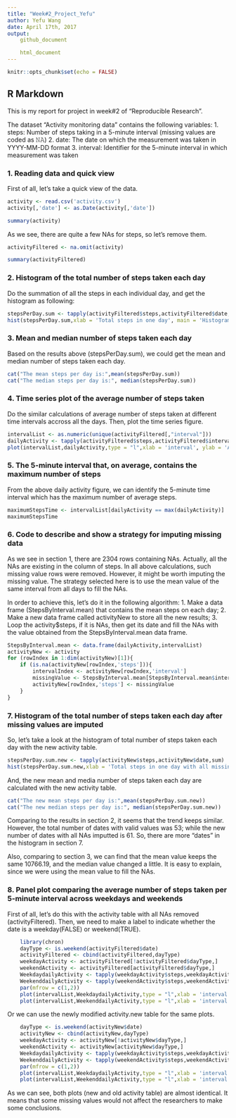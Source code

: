 ```yaml
---
title: "Week#2_Project_Yefu"
author: Yefu Wang
date: April 17th, 2017
output:
    github_document

    html_document
---
```


```r
knitr::opts_chunk$set(echo = FALSE)
```

## R Markdown

This is my report for project in week#2 of "Reproducible Research". 

The dataset "Activity monitoring data" contains the following variables:
1. steps: Number of steps taking in a 5-minute interval (missing values are coded as 𝙽𝙰)
2. date: The date on which the measurement was taken in YYYY-MM-DD format
3. interval: Identifier for the 5-minute interval in which measurement was taken

### 1. Reading data and quick view
First of all, let's take a quick view of the data. 

```r
activity <- read.csv('activity.csv')
activity[,'date'] <- as.Date(activity[,'date'])
```

```r
summary(activity)
```
As we see, there are quite a few NAs for steps, so let's remove them. 
```r
activityFiltered <- na.omit(activity)
```
```r
summary(activityFiltered)
```

### 2. Histogram of the total number of steps taken each day
Do the summation of all the steps in each individual day, and get the histogram as following:
```r
stepsPerDay.sum <- tapply(activityFiltered$steps,activityFiltered$date,sum)
hist(stepsPerDay.sum,xlab = 'Total steps in one day', main = 'Histogram of totals steps in one day')
```

### 3. Mean and median number of steps taken each day
Based on the results above (stepsPerDay.sum), we could get the mean and median number of steps taken each day. 
```r
cat("The mean steps per day is:",mean(stepsPerDay.sum))
cat("The median steps per day is:", median(stepsPerDay.sum))
```

### 4. Time series plot of the average number of steps taken
Do the similar calculations of average number of steps taken at different time intervals accross all the days.
Then, plot the time series figure. 
```r
intervalList <- as.numeric(unique(activityFiltered[,"interval"]))
dailyActivity <- tapply(activityFiltered$steps,activityFiltered$interval,mean)
plot(intervalList,dailyActivity,type = "l",xlab = 'interval', ylab = 'Average steps', main = 'Daily Activity_Steps')
```

### 5. The 5-minute interval that, on average, contains the maximum number of steps
From the above daily activity figure, we can identify the 5-minute time interval which has the maximum number of average steps.
```r
maximumStepsTime <- intervalList[dailyActivity == max(dailyActivity)]
maximumStepsTime
```

### 6. Code to describe and show a strategy for imputing missing data
As we see in section 1, there are 2304 rows containing NAs. Actually, all the NAs are existing in the column of steps. 
In all above calculations, such missing value rows were removed.
However, it might be worth imputing the missing value. 
The strategy selected here is to use the mean value of the same interval from all days to fill the NAs. 

In order to achieve this, let's do it in the following algorithm:
1. Make a data frame (StepsByInterval.mean) that contains the mean steps on each day;
2. Make a new data frame called activityNew to store all the new results;
3. Loop the activity$steps, if it is NAs, then get its date and fill the NAs with the value obtained from the StepsByInterval.mean data frame. 

```r
StepsByInterval.mean <- data.frame(dailyActivity,intervalList)
activityNew <- activity
for (rowIndex in 1:dim(activityNew)[1]){
    if (is.na(activityNew[rowIndex,'steps'])){
        intervalIndex <- activityNew[rowIndex,'interval']
        missingValue <- StepsByInterval.mean[StepsByInterval.mean$intervalList == intervalIndex,'dailyActivity']
        activityNew[rowIndex,'steps'] <- missingValue
    }
}
```

### 7. Histogram of the total number of steps taken each day after missing values are imputed
So, let's take a look at the histogram of total number of steps taken each day with the new activity table.
```r
stepsPerDay.sum.new <- tapply(activityNew$steps,activityNew$date,sum)
hist(stepsPerDay.sum.new,xlab = 'Total steps in one day with all missing values imputed', main = 'New histogram of totals steps in one day with all missing values imputed')
```

And, the new mean and media number of steps taken each day are calculated with the new activity table.
```r
cat("The new mean steps per day is:",mean(stepsPerDay.sum.new))
cat("The new median steps per day is:", median(stepsPerDay.sum.new))
```

Comparing to the results in section 2, it seems that the trend keeps similar. However, the total number of dates with valid values was 53; while the new number of dates with all NAs imputted is 61. So, there are more "dates" in the histogram in section 7. 

Also, comparing to section 3, we can find that the mean value keeps the same 10766.19, and the median value changed a little. It is easy to explain, since we were using the mean value to fill the NAs. 

### 8. Panel plot comparing the average number of steps taken per 5-minute interval across weekdays and weekends
First of all, let's do this with the activity table with all NAs removed (activityFiltered).
Then, we need to make a label to indicate whether the date is a weekday(FALSE) or weekend(TRUE).

```r
    library(chron)
    dayType <- is.weekend(activityFiltered$date)
    activityFiltered <- cbind(activityFiltered,dayType)
    weekdayActivity <- activityFiltered[!activityFiltered$dayType,]
    weekendActivity <- activityFiltered[activityFiltered$dayType,]
    WeekdaydailyActivity <- tapply(weekdayActivity$steps,weekdayActivity$interval,mean)
    WeekenddailyActivity <- tapply(weekendActivity$steps,weekendActivity$interval,mean)
    par(mfrow = c(1,2))
    plot(intervalList,WeekdaydailyActivity,type = "l",xlab = 'interval', ylab = 'Average steps', main = 'Weekday Daily Activity_Steps')
    plot(intervalList,WeekenddailyActivity,type = "l",xlab = 'interval', ylab = 'Average steps', main = 'Weekend Daily Activity_Steps')
```

Or we can use the newly modified activity.new table for the same plots.

```r
    dayType <- is.weekend(activityNew$date)
    activityNew <- cbind(activityNew,dayType)
    weekdayActivity <- activityNew[!activityNew$dayType,]
    weekendActivity <- activityNew[activityNew$dayType,]
    WeekdaydailyActivity <- tapply(weekdayActivity$steps,weekdayActivity$interval,mean)
    WeekenddailyActivity <- tapply(weekendActivity$steps,weekendActivity$interval,mean)
    par(mfrow = c(1,2))
    plot(intervalList,WeekdaydailyActivity,type = "l",xlab = 'interval', ylab = 'Average steps', main = 'New Weekday Daily Activity_Steps')
    plot(intervalList,WeekenddailyActivity,type = "l",xlab = 'interval', ylab = 'Average steps', main = 'New Weekend Daily Activity_Steps')
```

As we can see, both plots (new and old activity table) are almost identical. It means that some missing values would not affect the researchers to make some conclusions. 